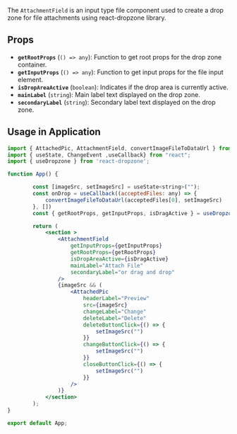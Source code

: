 
<Title>AttachmentField Component</Title>
<Meta of={AttachmentFieldStories} />

The `AttachmentField` is an input type file component used to create a drop zone for file attachments using react-dropzone library.

## Props

- **`getRootProps`** (`() => any`): Function to get root props for the drop zone container.
- **`getInputProps`** (`() => any`): Function to get input props for the file input element.
- **`isDropAreaActive`** (`boolean`): Indicates if the drop area is currently active.
- **`mainLabel`** (`string`): Main label text displayed on the drop zone.
- **`secondaryLabel`** (`string`): Secondary label text displayed on the drop zone.

## Usage in Application

```jsx
import { AttachedPic, AttachmentField, convertImageFileToDataUrl } from "torch-glare";
import { useState, ChangeEvent ,useCallback} from "react";
import { useDropzone } from 'react-dropzone';

function App() {

        const [imageSrc, setImageSrc] = useState<string>("");
        const onDrop = useCallback((acceptedFiles: any) => {
            convertImageFileToDataUrl(acceptedFiles[0], setImageSrc)
        }, [])
        const { getRootProps, getInputProps, isDragActive } = useDropzone({ onDrop })

        return (
            <section >
                <AttachmentField
                    getInputProps={getInputProps}
                    getRootProps={getRootProps}
                    isDropAreaActive={isDragActive}
                    mainLabel="Attach File"
                    secondaryLabel="or drag and drop"
                />
                {imageSrc && (
                    <AttachedPic
                        headerLabel="Preview"
                        src={imageSrc}
                        changeLabel="Change"
                        deleteLabel="Delete"
                        deleteButtonClick={() => {
                            setImageSrc("")
                        }}
                        changeButtonClick={() => {
                            setImageSrc("")
                        }}
                        closeButtonClick={() => {
                            setImageSrc("")
                        }}
                    />
                )}
            </section>
        );
}

export default App;
```